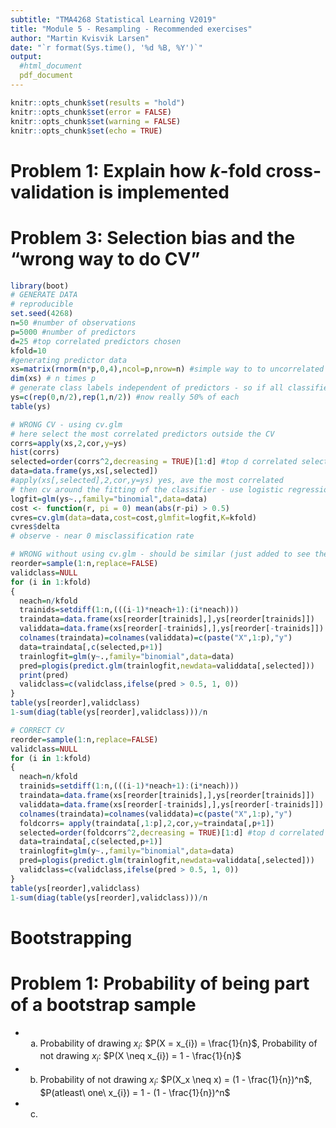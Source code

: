```yaml
---
subtitle: "TMA4268 Statistical Learning V2019"
title: "Module 5 - Resampling - Recommended exercises"
author: "Martin Kvisvik Larsen"
date: "`r format(Sys.time(), '%d %B, %Y')`"
output: 
  #html_document
  pdf_document
---
```


``` r
knitr::opts_chunk$set(results = "hold")
knitr::opts_chunk$set(error = FALSE)
knitr::opts_chunk$set(warning = FALSE)
knitr::opts_chunk$set(echo = TRUE)
```

# Problem 1: Explain how _k_-fold cross-validation is implemented



# Problem 3: Selection bias and the "wrong way to do CV"

```r
library(boot)
# GENERATE DATA
# reproducible
set.seed(4268)
n=50 #number of observations
p=5000 #number of predictors
d=25 #top correlated predictors chosen
kfold=10
#generating predictor data
xs=matrix(rnorm(n*p,0,4),ncol=p,nrow=n) #simple way to to uncorrelated predictors
dim(xs) # n times p
# generate class labels independent of predictors - so if all classifies as class 1 we expect 50% errors in general
ys=c(rep(0,n/2),rep(1,n/2)) #now really 50% of each
table(ys)

# WRONG CV - using cv.glm
# here select the most correlated predictors outside the CV
corrs=apply(xs,2,cor,y=ys)
hist(corrs)
selected=order(corrs^2,decreasing = TRUE)[1:d] #top d correlated selected
data=data.frame(ys,xs[,selected])
#apply(xs[,selected],2,cor,y=ys) yes, ave the most correlated
# then cv around the fitting of the classifier - use logistic regression and built in cv.glm function
logfit=glm(ys~.,family="binomial",data=data)
cost <- function(r, pi = 0) mean(abs(r-pi) > 0.5)
cvres=cv.glm(data=data,cost=cost,glmfit=logfit,K=kfold)
cvres$delta
# observe - near 0 misclassification rate

# WRONG without using cv.glm - should be similar (just added to see the similarity to the RIGHT version)
reorder=sample(1:n,replace=FALSE)
validclass=NULL
for (i in 1:kfold)
{
  neach=n/kfold
  trainids=setdiff(1:n,(((i-1)*neach+1):(i*neach)))
  traindata=data.frame(xs[reorder[trainids],],ys[reorder[trainids]])
  validdata=data.frame(xs[reorder[-trainids],],ys[reorder[-trainids]])
  colnames(traindata)=colnames(validdata)=c(paste("X",1:p),"y")
  data=traindata[,c(selected,p+1)]
  trainlogfit=glm(y~.,family="binomial",data=data)
  pred=plogis(predict.glm(trainlogfit,newdata=validdata[,selected]))
  print(pred)
  validclass=c(validclass,ifelse(pred > 0.5, 1, 0))
}
table(ys[reorder],validclass)
1-sum(diag(table(ys[reorder],validclass)))/n

# CORRECT CV
reorder=sample(1:n,replace=FALSE)
validclass=NULL
for (i in 1:kfold)
{
  neach=n/kfold
  trainids=setdiff(1:n,(((i-1)*neach+1):(i*neach)))
  traindata=data.frame(xs[reorder[trainids],],ys[reorder[trainids]])
  validdata=data.frame(xs[reorder[-trainids],],ys[reorder[-trainids]])
  colnames(traindata)=colnames(validdata)=c(paste("X",1:p),"y")
  foldcorrs= apply(traindata[,1:p],2,cor,y=traindata[,p+1]) 
  selected=order(foldcorrs^2,decreasing = TRUE)[1:d] #top d correlated selected
  data=traindata[,c(selected,p+1)]
  trainlogfit=glm(y~.,family="binomial",data=data)
  pred=plogis(predict.glm(trainlogfit,newdata=validdata[,selected]))
  validclass=c(validclass,ifelse(pred > 0.5, 1, 0))
}
table(ys[reorder],validclass)
1-sum(diag(table(ys[reorder],validclass)))/n
```


# Bootstrapping

# Problem 1: Probability of being part of a bootstrap sample

* a) Probability of drawing $x_{i}$: $P(X = x_{i}) = \frac{1}{n}$, Probability of not drawing $x_{i}$: $P(X \neq x_{i}) = 1 - \frac{1}{n}$

* b) Probability of not drawing $x_{i}$: $P(X_x \neq x) = (1 - \frac{1}{n})^n$, $P(atleast\ one\ x_{i}) = 1 - (1 - \frac{1}{n})^n$

* c) 